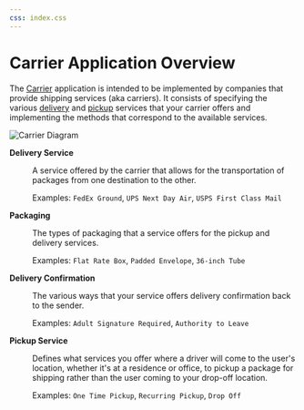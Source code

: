 ```yaml
---
css: index.css
---
```


Carrier Application Overview
===================

The [Carrier](../reference/carrier.mdx) application is intended to be implemented by companies that provide shipping services (aka carriers).
It consists of specifying the various [delivery](../reference/delivery-service.mdx) and [pickup](../reference/pickup-service.mdx) services that
your carrier offers and implementing the methods that correspond to the available services.

![Carrier Diagram](carrier-diagram.svg)


<dl>
  <dt>

  **Delivery Service**
  </dt>
  <dd>

  A service offered by the carrier that allows for the transportation of packages from one destination to the other.

  Examples: `FedEx Ground`, `UPS Next Day Air`, `USPS First Class Mail`
  </dd>

  <dt>

  **Packaging**
  </dt>
  <dd>

  The types of packaging that a service offers for the pickup and delivery services.

  Examples: `Flat Rate Box`, `Padded Envelope`, `36-inch Tube`
  </dd>

  <dt>

  **Delivery Confirmation**
  </dt>
  <dd>

  The various ways that your service offers delivery confirmation back to the sender.

  Examples: `Adult Signature Required`, `Authority to Leave`
  </dd>

  <dt>

  **Pickup Service**
  </dt>
  <dd>

  Defines what services you offer where a driver will come to the user's location, whether it's at a residence or office,
  to pickup a package for shipping rather than the user coming to your drop-off location.

  Examples: `One Time Pickup`, `Recurring Pickup`, `Drop Off`
  </dd>
</dl>
